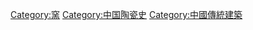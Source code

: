 {{Catnav|頁面分類|各種主題的頁面分類|各種主題的歷史|建筑史|中国古代建筑}}
{{Catnav|頁面分類|历史|各種主題的歷史|建筑史|中国古代建筑}}
{{Catnav|頁面分類|历史|各國歷史|各國文物|中国文物}}

[[Category:窯|Category:窯]]
[[Category:中国陶瓷史|Category:中国陶瓷史]]
[[Category:中國傳統建築|Category:中國傳統建築]]
